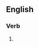 {{also|élaborâtes}}

==English==

===Verb===
{{head|en|verb form}}

# {{en-third-person singular of|elaborate}}